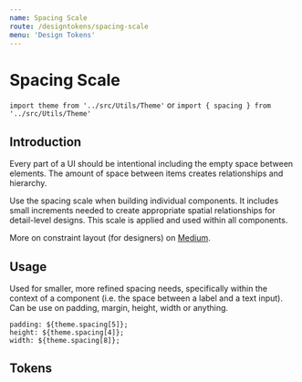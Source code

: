 ```yaml
---
name: Spacing Scale
route: /designtokens/spacing-scale
menu: 'Design Tokens'
---
```


<GlobalStyle />

# Spacing Scale
```import theme from '../src/Utils/Theme'```
or
```import { spacing } from '../src/Utils/Theme'```


## Introduction
Every part of a UI should be intentional including the empty space between elements. The amount of space between items creates relationships and hierarchy.

Use the spacing scale when building individual components. It includes small increments needed to create appropriate spatial relationships for detail-level designs. This scale is applied and used within all components.

More on constraint layout (for designers) on [Medium](https://medium.com/tap-to-dismiss/constraint-layout-for-designers-3c665cb4d074).



## Usage
Used for smaller, more refined spacing needs, specifically within the context of a component (i.e. the space between a label and a text input). Can be use on padding, margin, height, width  or anything.

```padding: ${theme.spacing[5]};``` <br />
```height: ${theme.spacing[4]};``` <br />
```width: ${theme.spacing[8]};```


## Tokens
<Scale />
